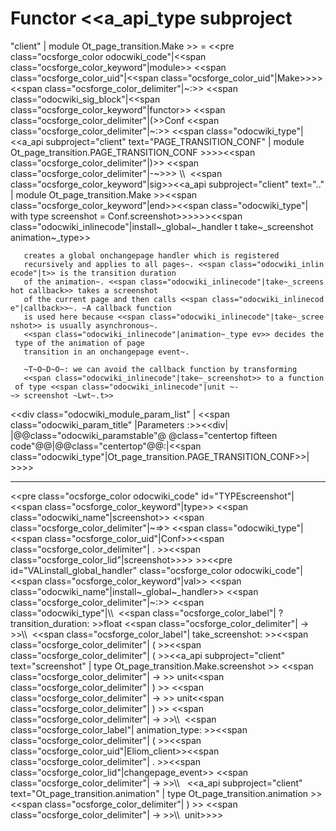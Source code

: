 =Functor <<a_api_type subproject="client" | module Ot_page_transition.Make >> =
<<pre class="ocsforge_color odocwiki_code"|<<span class="ocsforge_color_keyword"|module>> <<span class="ocsforge_color_uid"|<<span class="ocsforge_color_uid"|Make>>>> <<span class="ocsforge_color_delimiter"|~:>> <<span class="odocwiki_sig_block"|<<span class="ocsforge_color_keyword"|functor>> <<span class="ocsforge_color_delimiter"|(>>Conf <<span class="ocsforge_color_delimiter"|~:>> <<span class="odocwiki_type"|<<a_api subproject="client" text="PAGE_TRANSITION_CONF" | module Ot_page_transition.PAGE_TRANSITION_CONF >>>><<span class="ocsforge_color_delimiter"|)>> <<span class="ocsforge_color_delimiter"|-~>>> \\  <<span class="ocsforge_color_keyword"|sig>><<a_api subproject="client" text=".." | module Ot_page_transition.Make >><<span class="ocsforge_color_keyword"|end>><<span class="odocwiki_type"|  with type screenshot = Conf.screenshot>>>>>><<span class="odocwiki_inlinecode"|install~_global~_handler t take~_screenshot animation~_type>>
    creates a global onchangepage handler which is registered
    recursively and applies to all pages~. <<span class="odocwiki_inlinecode"|t>> is the transition duration
    of the animation~. <<span class="odocwiki_inlinecode"|take~_screenshot callback>> takes a screenshot
    of the current page and then calls <<span class="odocwiki_inlinecode"|callback>>~. ~A callback function
    is used here because <<span class="odocwiki_inlinecode"|take~_screenshot>> is usually asynchronous~.
    <<span class="odocwiki_inlinecode"|animation~_type ev>> decides the type of the animation of page
    transition in an onchangepage event~.


    ~T~O~D~O~: we can avoid the callback function by transforming
    <<span class="odocwiki_inlinecode"|take~_screenshot>> to a function of type <<span class="odocwiki_inlinecode"|unit ~-~> screenshot ~Lwt~.t>>
<<div class="odocwiki_module_param_list" | <<span class="odocwiki_param_title" |Parameters :>><<div|
|@@class="odocwiki_paramstable"@ @class="centertop fifteen code"@@{{{Conf}}}|@@class="centertop"@@:|<<span class="odocwiki_type"|Ot_page_transition.PAGE_TRANSITION_CONF>>|
>>>>

----
<<pre class="ocsforge_color odocwiki_code" id="TYPEscreenshot"|<<span class="ocsforge_color_keyword"|type>> <<span class="odocwiki_name"|screenshot>> <<span class="ocsforge_color_delimiter"|~=>> <<span class="odocwiki_type"|<<span class="ocsforge_color_uid"|Conf>><<span class="ocsforge_color_delimiter"| . >><<span class="ocsforge_color_lid"|screenshot>>>> >><<pre id="VALinstall_global_handler" class="ocsforge_color odocwiki_code"|<<span class="ocsforge_color_keyword"|val>> <<span class="odocwiki_name"|install~_global~_handler>> <<span class="ocsforge_color_delimiter"|~:>> <<span class="odocwiki_type"|\\  <<span class="ocsforge_color_label"| ?transition_duration: >>float <<span class="ocsforge_color_delimiter"| -> >>\\  <<span class="ocsforge_color_label"| take_screenshot: >><<span class="ocsforge_color_delimiter"| ( >><<span class="ocsforge_color_delimiter"| ( >><<a_api subproject="client" text="screenshot" | type Ot_page_transition.Make.screenshot >> <<span class="ocsforge_color_delimiter"| -> >> unit<<span class="ocsforge_color_delimiter"| ) >> <<span class="ocsforge_color_delimiter"| -> >> unit<<span class="ocsforge_color_delimiter"| ) >> <<span class="ocsforge_color_delimiter"| -> >>\\  <<span class="ocsforge_color_label"| animation_type: >><<span class="ocsforge_color_delimiter"| ( >><<span class="ocsforge_color_uid"|Eliom_client>><<span class="ocsforge_color_delimiter"| . >><<span class="ocsforge_color_lid"|changepage_event>> <<span class="ocsforge_color_delimiter"| -> >>\\                  <<a_api subproject="client" text="Ot_page_transition.animation" | type Ot_page_transition.animation >><<span class="ocsforge_color_delimiter"| ) >> <<span class="ocsforge_color_delimiter"| -> >>\\  unit>>>>